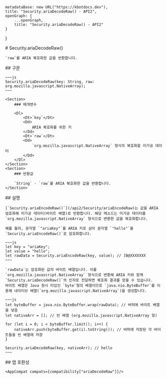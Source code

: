 
    metadataBase: new URL("https://kbotdocs.dev"),
    title: "Security.ariaDecodeRaw() - API2",
    openGraph: {
        ...openGraph,
        title: "Security.ariaDecodeRaw() - API2"
    }
}

<Section>
    # Security.ariaDecodeRaw()

    `raw`를 ARIA 복호화한 값을 반환합니다.
</Section>
<Section>
    ## 구문

    ~~~js
    Security.ariaDecodeRaw(key: String, raw: org.mozilla.javascript.NativeArray);
    ~~~

    <Section>
        ### 매개변수

        <Dl>
            <Dt>`key`</Dt>
            <Dd>
                ARIA 복호화를 위한 키
            </Dd>
            <Dt>`raw`</Dt>
            <Dd>
                `org.mozilla.javascript.NativeArray` 형식의 복호화할 미가공 데이터
            </Dd>
        </Dl>
    </Section>
    <Section>
        ### 반환값

        `String` - `raw`를 ARIA 복호화한 값을 반환합니다.
    </Section>
</Section>
<Section>
    ## 설명

    [`Security.ariaEncodeRaw()`](/api2/Security/ariaEncodeRaw)는 값을 ARIA 암호화해 미가공 데이터(바이트 배열)로 반환합니다. 해당 메소드는 미가공 데이터를 `org.mozilla.javascript.NativeArray` 형식으로 변환한 값을 복호화합니다.

    예를 들어, 문자열 `"ariaKey"`를 ARIA 키로 삼아 문자열 `"hello"`를 `Security.ariaEncodeRaw()`로 암호화합니다.

    ~~~js
    let key = "ariaKey";
    let value = "hello";
    let rawData = Security.ariaEncodeRaw(key, value); // [B@XXXXXXX
    ~~~

    `rawData`는 암호화된 값의 바이트 배열입니다. 이를 `org.mozilla.javascript.NativeArray` 형식으로 변환해 ARIA 키와 함께 `Security.ariaDecodeRaw()`의 인자로 전달하면 복호화 결과를 얻을 수 있습니다.
    바이트 배열은 Java 원시 타입인 `byte`형의 배열이므로 `java.nio.ByteBuffer`를 이용해 네이티브 배열(`org.mozilla.javascript.NativeArray`)을 생성합니다.

    ~~~js
    let byteBuffer = java.nio.ByteBuffer.wrap(rawData); // 버퍼에 바이트 배열을 넣음
    let nativeArr = []; // 빈 배열 (org.mozilla.javascript.NativeArray 형)

    for (let i = 0; i < byteBuffer.limit(); i++) {
        nativeArr.push(byteBuffer.get(i).toString()); // 버퍼에 저장된 각 바이트들을 빈 배열에 저장
    }

    Security.ariaDecodeRaw(key, nativeArr); // hello
    ~~~
</Section>
<Section>
    ## 앱 호환성

    <AppCompat compats={compatibility["ariaDecodeRaw"]}/>
</Section>